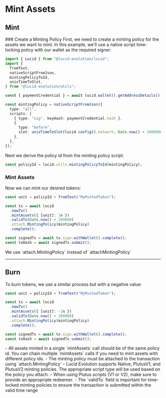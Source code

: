
# Mint Assets

## Mint

<Steps>
### Create a Minting Policy
First, we need to create a minting policy for the assets we want to mint. In this example, we'll use a native script time-locking policy with our wallet as the required signer:

```typescript
import { Lucid } from "@lucid-evolution/lucid";
import {
  fromText,
  nativeScriptFromJson,
  mintingPolicyToId,
  unixTimeToSlot,
} from "@lucid-evolution/utils";

const { paymentCredential } = await lucid.wallet().getAddressDetails();

const mintingPolicy = nativeScriptFromJson({
  type: "all",
  scripts: [
    { type: "sig", keyHash: paymentCredential.hash },
    {
      type: "before",
      slot: unixTimeToSlot(lucid.config().network, Date.now() + 1000000),
    },
  ],
});
```

Next we derive the policy id from the minting policy script:

```typescript
const policyId = lucid.utils.mintingPolicyToId(mintingPolicy);
```

### Mint Assets

Now we can mint our desired tokens:

```typescript
const unit = policyId + fromText("MyMintedToken");

const tx = await lucid
  .newTx()
  .mintAssets({ [unit]: 1n })
  .validTo(Date.now() + 200000)
  .attach.MintingPolicy(mintingPolicy)
  .complete();

const signedTx = await tx.sign.withWallet().complete();
const txHash = await signedTx.submit();
```

<Callout type="info" emoji="ℹ️">
We use `attach.MintingPolicy` instead of `attachMintingPolicy`
</Callout>
</Steps>

---

## Burn

To burn tokens, we use a similar process but with a negative value:

```typescript
const unit = policyId + fromText("MyMintedToken");

const tx = await lucid
  .newTx()
  .mintAssets({ [unit]: -1n })
  .validTo(Date.now() + 200000)
  .attach.MintingPolicy(mintingPolicy)
  .complete();

const signedTx = await tx.sign.withWallet().complete();
const txHash = await signedTx.submit();
```

<Callout type="info" emoji="ℹ️">
  - All assets minted in a single `mintAssets` call should be of the same policy
  id. You can chain multiple `mintAssets` calls if you need to mint assets with
  different policy ids. - The minting policy must be attached to the transaction
  using `attach.MintingPolicy` - Lucid Evolution supports Native, PlutusV1, and
  PlutusV2 minting policies. The appropriate script type will be used based on
  the policy you attach. - When using Plutus scripts (V1 or V2), make sure to
  provide an appropriate redeemer. - The `validTo` field is important for
  time-locked minting policies to ensure the transaction is submitted within the
  valid time range
</Callout>
